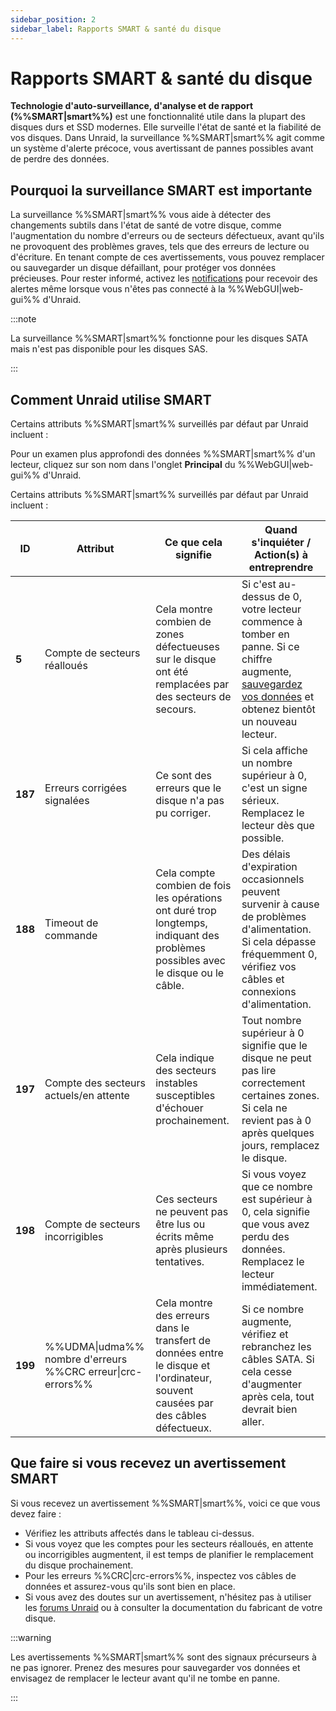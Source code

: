 ```yaml
---
sidebar_position: 2
sidebar_label: Rapports SMART & santé du disque
---
```


# Rapports SMART & santé du disque

**Technologie d'auto-surveillance, d'analyse et de rapport (%%SMART|smart%%)** est une fonctionnalité utile dans la plupart des disques durs et SSD modernes. Elle surveille l'état de santé et la fiabilité de vos disques. Dans Unraid, la surveillance %%SMART|smart%% agit comme un système d'alerte précoce, vous avertissant de pannes possibles avant de perdre des données.

## Pourquoi la surveillance SMART est importante

La surveillance %%SMART|smart%% vous aide à détecter des changements subtils dans l'état de santé de votre disque, comme l'augmentation du nombre d'erreurs ou de secteurs défectueux, avant qu'ils ne provoquent des problèmes graves, tels que des erreurs de lecture ou d'écriture. En tenant compte de ces avertissements, vous pouvez remplacer ou sauvegarder un disque défaillant, pour protéger vos données précieuses. Pour rester informé, activez les [notifications](../../getting-started/set-up-unraid/customize-unraid-settings.mdx#notification-settings) pour recevoir des alertes même lorsque vous n'êtes pas connecté à la %%WebGUI|web-gui%% d'Unraid.

:::note

La surveillance %%SMART|smart%% fonctionne pour les disques SATA mais n'est pas disponible pour les disques SAS.

:::

## Comment Unraid utilise SMART

Certains attributs %%SMART|smart%% surveillés par défaut par Unraid incluent :

Pour un examen plus approfondi des données %%SMART|smart%% d'un lecteur, cliquez sur son nom dans l'onglet **Principal** du %%WebGUI|web-gui%% d'Unraid.

Certains attributs %%SMART|smart%% surveillés par défaut par Unraid incluent :

| **ID**  | **Attribut**                                               | **Ce que cela signifie**                                                                                                          | **Quand s'inquiéter / Action(s) à entreprendre**                                                                                                                                                                                                                   |
| ------- | ---------------------------------------------------------- | --------------------------------------------------------------------------------------------------------------------------------- | ------------------------------------------------------------------------------------------------------------------------------------------------------------------------------------------------------------------------------------------------------------------ |
| **5**   | Compte de secteurs réalloués                               | Cela montre combien de zones défectueuses sur le disque ont été remplacées par des secteurs de secours.                           | Si c'est au-dessus de 0, votre lecteur commence à tomber en panne. Si ce chiffre augmente, [sauvegardez vos données](../../getting-started/set-up-unraid/complete-your-post-setup-essentials.mdx#back-up-your-flash-device) et obtenez bientôt un nouveau lecteur. |
| **187** | Erreurs corrigées signalées                                | Ce sont des erreurs que le disque n'a pas pu corriger.                                                                            | Si cela affiche un nombre supérieur à 0, c'est un signe sérieux. Remplacez le lecteur dès que possible.                                                                                                                                                            |
| **188** | Timeout de commande                                        | Cela compte combien de fois les opérations ont duré trop longtemps, indiquant des problèmes possibles avec le disque ou le câble. | Des délais d'expiration occasionnels peuvent survenir à cause de problèmes d'alimentation. Si cela dépasse fréquemment 0, vérifiez vos câbles et connexions d'alimentation.                                                                                        |
| **197** | Compte des secteurs actuels/en attente                     | Cela indique des secteurs instables susceptibles d'échouer prochainement.                                                         | Tout nombre supérieur à 0 signifie que le disque ne peut pas lire correctement certaines zones. Si cela ne revient pas à 0 après quelques jours, remplacez le disque.                                                                                              |
| **198** | Compte de secteurs incorrigibles                           | Ces secteurs ne peuvent pas être lus ou écrits même après plusieurs tentatives.                                                   | Si vous voyez que ce nombre est supérieur à 0, cela signifie que vous avez perdu des données. Remplacez le lecteur immédiatement.                                                                                                                                  |
| **199** | %%UDMA\|udma%% nombre d'erreurs %%CRC erreur\|crc-errors%% | Cela montre des erreurs dans le transfert de données entre le disque et l'ordinateur, souvent causées par des câbles défectueux.  | Si ce nombre augmente, vérifiez et rebranchez les câbles SATA. Si cela cesse d'augmenter après cela, tout devrait bien aller.                                                                                                                                      |

## Que faire si vous recevez un avertissement SMART

Si vous recevez un avertissement %%SMART|smart%%, voici ce que vous devez faire :

- Vérifiez les attributs affectés dans le tableau ci-dessus.
- Si vous voyez que les comptes pour les secteurs réalloués, en attente ou incorrigibles augmentent, il est temps de planifier le remplacement du disque prochainement.
- Pour les erreurs %%CRC|crc-errors%%, inspectez vos câbles de données et assurez-vous qu'ils sont bien en place.
- Si vous avez des doutes sur un avertissement, n'hésitez pas à utiliser les [forums Unraid](https://forums.unraid.net/) ou à consulter la documentation du fabricant de votre disque.

:::warning

Les avertissements %%SMART|smart%% sont des signaux précurseurs à ne pas ignorer. Prenez des mesures pour sauvegarder vos données et envisagez de remplacer le lecteur avant qu'il ne tombe en panne.

:::
